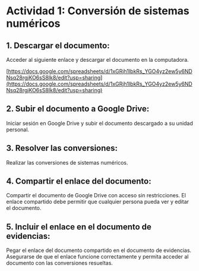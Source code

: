 # Actividad 1: Conversión de sistemas numéricos

## 1. **Descargar el documento:** 

Acceder al siguiente enlace y descargar el documento en la computadora.

[https://docs.google.com/spreadsheets/d/1xGRjh1IbkRs_YGO4yz2ew5y6NDNsq28rgjKO6sS8Ik8/edit?usp=sharing](https://docs.google.com/spreadsheets/d/1xGRjh1IbkRs_YGO4yz2ew5y6NDNsq28rgjKO6sS8Ik8/edit?usp=sharing)

## 2. **Subir el documento a Google Drive:**
Iniciar sesión en Google Drive y subir el documento descargado a su unidad personal.

## 3. **Resolver las conversiones:** 
Realizar las conversiones de sistemas numéricos. 

## 4. **Compartir el enlace del documento:** 
Compartir el documento de Google Drive con acceso sin restricciones. El enlace compartido debe permitir que cualquier persona pueda ver y editar el documento.

## 5. **Incluir el enlace en el documento de evidencias:** 
Pegar el enlace del documento compartido en el documento de evidencias. Asegurarse de que el enlace funcione correctamente y permita acceder al documento con las conversiones resueltas.